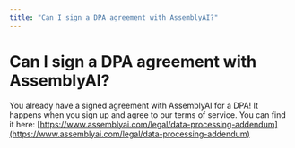 ```yaml
---
title: "Can I sign a DPA agreement with AssemblyAI?"
---
```


# Can I sign a DPA agreement with AssemblyAI?

You already have a signed agreement with AssemblyAI for a DPA! It happens when you sign up and agree to our terms of service. You can find it here: [https://www.assemblyai.com/legal/data-processing-addendum](https://www.assemblyai.com/legal/data-processing-addendum)